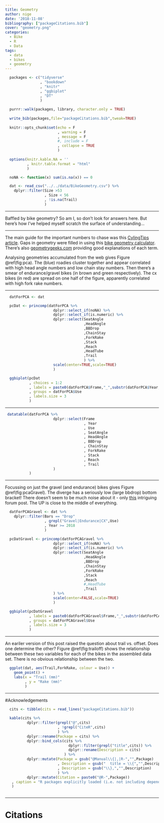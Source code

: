 ```yaml
---
title: Geometry
author: nige
date: '2018-11-08'
bibliography: ["packageCitations.bib"]
cover: "geometry.png"
categories:
  - Bike
  - R
  - Data
tags:
  - data
  - bikes
  - geometry
---
```


```r

  packages <- c("tidyverse"
                , "bookdown"
                , "knitr"
                , "ggbiplot"
                , "DT"
                )
  
  purrr::walk(packages, library, character.only = TRUE)
  
  write_bib(packages,file="packageCitations.bib",tweak=TRUE)
  
  knitr::opts_chunk$set(echo = F
                        , warning = F
                        , message = F
                        #, include = F
                        , collapse = TRUE
                        )
  
  options(knitr.kable.NA = ''
          , knitr.table.format = "html"
          )


```

```r

  noNA <- function(x) sum(is.na(x)) == 0

```

```r

  dat <- read_csv("../../data/BikeGeometry.csv") %>%
    dplyr::filter(Size >53
                  , Size < 56
                  , !is.na(Trail)
                  )

```

---

Baffled by bike geometry? So am I, so don't look for answers here. But here's how I've helped myself scratch the surface of understanding...

---

The main guide for the important numbers to chase was this [CylingTips article](https://cyclingtips.com/2011/02/the-geometry-of-bike-handling/). Gaps in geometry were filled in using this [bike geometry calculator](https://www.bikegeocalc.com/#7Unnameda0b4c743.9802d270e600.64877f769.85608g971.72104h412.76493i340j340k1335l813.03517m1133.98576n679.88726o1177.24813p889.84772q1213.32131r1345.15065s893.89606t31.8u40v6w2x10y280z40A0B150C25D370E45F172.5G30H30Z). There's also [geometrygeeks.com](https://geometrygeeks.bike/understanding-bike-geometry) providing good explanations of each term.

Analysing geometries accumulated from the web gives Figure \@ref(fig:pca). The (blue) roadies cluster together and appear correlated with high head angle numbers and low chain stay numbers. Then there's a smear of endurance/gravel bikes (in brown and green respectively). The cx bikes (in red) are spread on one half of the figure, apparently correlated with high fork rake numbers.

---

```r

  datForPCA <- dat

  pcDat <- princomp(datForPCA %>%
                      dplyr::select_if(noNA) %>%
                      dplyr::select_if(is.numeric) %>%
                      dplyr::select(SeatAngle
                                    ,HeadAngle
                                    ,BBDrop
                                    ,ChainStay
                                    ,ForkRake
                                    ,Stack
                                    ,Reach
                                    ,HeadTube
                                    ,Trail
                                    ) %>%
                      scale(center=TRUE,scale=TRUE)
                      )

  ggbiplot(pcDat
           , choices = 1:2
           , labels = paste0(datForPCA$Frame,"_",substr(datForPCA$Year,3,4))
           , groups = datForPCA$Use
           , labels.size = 3
           )

```

---

```r

 datatable(datForPCA %>%
                      dplyr::select(Frame
                                    , Year
                                    , Use
                                    , SeatAngle
                                    , HeadAngle
                                    , BBDrop
                                    , ChainStay
                                    , ForkRake
                                    , Stack
                                    , Reach
                                    , Trail
                      )
           )

```

---

Focussing on just the gravel (and endurance) bikes gives Figure \@ref(fig:pcaGravel). The diverge has a seriously low (large bbdrop) bottom bracket! There doesn't seem to be much noise about it - only [this](http://ridinggravel.com/forum/?p=%2Fpost%2F2018-specialized-diverge-bb-too-low-9628528) intriguing forum post. The UP is close to the middle of everything.

```r

  datForPCAGravel <- dat %>%
    dplyr::filter(Bars == "Drop"
                  , grepl("Gravel|Endurance|CX",Use)
                  , Year >= 2018
                  )

  pcDatGravel <- princomp(datForPCAGravel %>%
                      dplyr::select_if(noNA) %>%
                      dplyr::select_if(is.numeric) %>%
                      dplyr::select(SeatAngle
                                    ,HeadAngle
                                    ,BBDrop
                                    ,ChainStay
                                    ,ForkRake
                                    ,Stack
                                    ,Reach
                                    #,HeadTube
                                    ,Trail
                      ) %>%
                      scale(center=FALSE,scale=TRUE)
                      )

  ggbiplot(pcDatGravel
           , labels = paste0(datForPCAGravel$Frame,"_",substr(datForPCAGravel$Year,3,4))
           , groups = datForPCAGravel$Use
           , labels.size = 3
           )

```

---

An eariler version of this post raised the question about trail vs. offset. Does one determine the other? Figure \@ref(fig:trailoff) shows the relationship between these two variables for each of the bikes in the assembled data set. There is no obvious relationship between the two. 

```r

  ggplot(dat, aes(Trail,ForkRake, colour = Use)) +
    geom_point() +
    labs(x = "Trail (mm)"
         , y = "Rake (mm)"
         )


```

---

#Acknowledgements

```r
 
  cits <- tibble(cits = read_lines("packageCitations.bib"))
 
  kable(cits %>%
          dplyr::filter(grepl("@",cits)
                        , !grepl("CiteR",cits)
                        ) %>%
          dplyr::rename(Package = cits) %>%
          dplyr::bind_cols(cits %>%
                             dplyr::filter(grepl("title",cits)) %>%
                             dplyr::rename(Description = cits)
                           ) %>%
          dplyr::mutate(Package = gsub("@Manual\\{|,|R-","",Package)
                        , Description = gsub("  title = \\{","",Description)
                        , Description = gsub("\\},","",Description)
                        ) %>%
          dplyr::mutate(Citation = paste0("@R-",Package))
   , caption = "R packages explicitly loaded (i.e. not including dependencies) to create this post"
   )
 
```

---

# Citations 